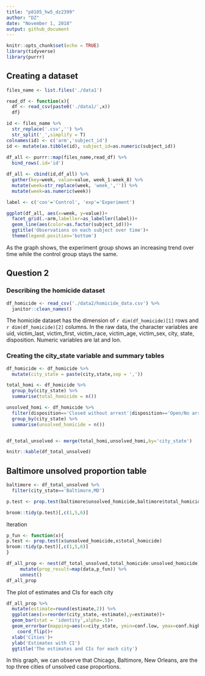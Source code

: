 ```yaml
---
title: "p8105_hw5_dz2399"
author: "DZ"
date: "November 1, 2018"
output: github_document
---
```


```r
knitr::opts_chunk$set(echo = TRUE)
library(tidyverse)
library(purrr)
```

## Creating a dataset
```r
files_name <- list.files('./data1')

read_df <- function(x){
  df <- read_csv(paste0('./data1/',x))
  df}

id <- files_name %>% 
  str_replace('.csv','') %>%
  str_split('_',simplify = T)                                                         
colnames(id) <- c('arm','subject_id')
id <- mutate(as.tibble(id), subject_id=as.numeric(subject_id))
  
df_all <- purrr::map(files_name,read_df) %>% 
  bind_rows(.id='id') 

df_all <- cbind(id,df_all) %>% 
  gather(key=week, value=value, week_1:week_8) %>% 
  mutate(week=str_replace(week, 'week_','')) %>% 
  mutate(week=as.numeric(week))

label <- c('con'='Control', 'exp'='Experiment')

ggplot(df_all, aes(x=week, y=value))+
  facet_grid(.~arm,labeller=as_labeller(label))+
  geom_line(aes(color=as.factor(subject_id)))+
  ggtitle('Observations on each subject over time')+
  theme(legend.position='bottom')
```

As the graph shows, the experiment group shows an increasing trend over time while the control group stays the same.


## Question 2
### Describing the homicide dataset
```r
df_homicide <- read_csv('./data2/homicide_data.csv') %>%
  janitor::clean_names()

```

The homicide dataset has the dimension of `r dim(df_homicide)[1]` rows and `r dim(df_homicide)[2]` columns. In the raw data, the character variables are uid, victim_last, victim_first, victim_race, victim_age, victim_sex, city, state, disposition. Numeric variables are lat and lon.

### Creating the city_state variable and summary tables
```r
df_homicide <- df_homicide %>%
  mutate(city_state = paste(city,state,sep = ',')) 

total_homi <- df_homicide %>% 
  group_by(city_state) %>% 
  summarise(total_homicide = n()) 

unsolved_homi <- df_homicide %>% 
  filter(disposition=='Closed without arrest'|disposition=='Open/No arrest') %>% 
  group_by(city_state) %>% 
  summarise(unsolved_homicide = n()) 


df_total_unsolved <- merge(total_homi,unsolved_homi,by='city_state') 

knitr::kable(df_total_unsolved)

```


## Baltimore unsolved proportion table
```r
baltimore <- df_total_unsolved %>% 
  filter(city_state=='Baltimore,MD')

p.test <- prop.test(baltimore$unsolved_homicide,baltimore$total_homicide) 

broom::tidy(p.test)[,c(1,5,6)]
```


Iteration
```r
p_fun <- function(x){
p.test <- prop.test(x$unsolved_homicide,x$total_homicide) 
broom::tidy(p.test)[,c(1,5,6)]
}

df_all_prop <- nest(df_total_unsolved,total_homicide:unsolved_homicide) %>% 
     mutate(prop_result=map(data,p_fun)) %>% 
     unnest()
df_all_prop
```

The plot of estimates and CIs for each city
```r
df_all_prop %>% 
  mutate(estimate=round(estimate,2)) %>% 
  ggplot(aes(x=reorder(city_state,-estimate),y=estimate))+
  geom_bar(stat = 'identity',alpha=.5)+
  geom_errorbar(mapping=aes(x=city_state, ymin=conf.low, ymax=conf.high), width=0.1, size=1, color="blue",alpha=.5)+
    coord_flip()+
  xlab('Cities')+
  ylab('Estimates with CI')
  ggtitle('The estimates and CIs for each city')

```

In this graph, we can observe that Chicago, Baltimore, New Orleans, are the top three cities of unsolved case proportions. 